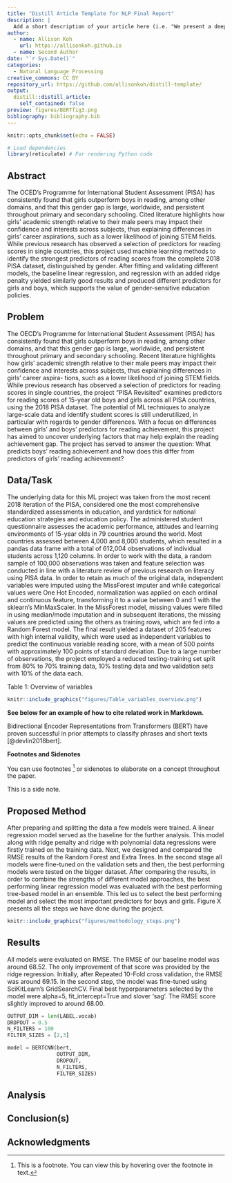 ```yaml
---
title: "Distill Article Template for NLP Final Report"
description: |
  Add a short description of your article here (i.e. "We present a deep learning approach to classifying labeled texts and phrases in party manifestos, using the coding scheme and documents from the Manifesto Project Corpus.")
author: 
  - name: Allison Koh 
    url: https://allisonkoh.github.io
  - name: Second Author 
date: "`r Sys.Date()`" 
categories: 
  - Natural Language Processing 
creative_commons: CC BY
repository_url: https://github.com/allisonkoh/distill-template/
output: 
  distill::distill_article: 
    self_contained: false
preview: figures/BERTfig3.png
bibliography: bibliography.bib
---
```


```r
knitr::opts_chunk$set(echo = FALSE)

# Load dependencies 
library(reticulate) # For rendering Python code 
```

## Abstract 

The OCED’s Programme for International Student Assessment (PISA) has consistently found that girls outperform boys in reading, among other domains, and that this gender gap is large, worldwide, and persistent throughout primary and secondary schooling. Cited literature highlights how girls’ academic strength relative to their male peers may impact their confidence and interests across subjects, thus explaining differences in girls’ career aspirations, such as a lower likelihood of joining STEM fields. While previous research has observed a selection of predictors for reading scores in single countries, this project used machine learning methods to identify the strongest predictors of reading scores from the complete 2018 PISA dataset, distinguished by gender. After fitting and validating different models, the baseline linear regression, and regression with an added ridge penalty yielded similarly good results and produced different predictors for girls and boys, which supports the value of gender-sensitive education policies.

## Problem

The OECD's Programme for International Student Assessment (PISA) has consistently found that girls outperform boys in reading, among other domains, and that this gender gap is large, worldwide, and persistent throughout primary and secondary schooling. Recent literature highlights how girls’ academic strength relative to their male peers may impact their confidence and interests across subjects, thus explaining differences in girls’ career aspira- tions, such as a lower likelihood of joining STEM fields. While previous research has observed a selection of predictors for reading scores in single countries, the project “PISA Revisited“ examines predictors for reading scores of 15-year old boys and girls across all PISA countries, using the 2018 PISA dataset. The potential of ML techniques to analyze large-scale data and identify student scores is still underutilized, in particular with regards to gender differences. With a focus on differences between girls’ and boys’ predictors for reading achievement, this project has aimed to uncover underlying factors that may help explain the reading achievement gap. The project has served to answer the question: What predicts boys’ reading achievement and how does this differ from predictors of girls’ reading achievement?

## Data/Task

The underlying data for this ML project was taken from the most recent 2018 iteration of the PISA, considered one the most comprehensive standardized assessments in education, and yardstick for national education strategies and education policy. The administered student questionnaire assesses the academic performance, attitudes and learning environments of 15-year olds in 79 countries around the world.  Most countries assessed between 4,000 and 8,000 students, which resulted in a pandas data frame with a total of 612,004 observations of individual students across 1,120 columns.
In order to work with the data, a random sample of 100,000 observations was taken and feature selection was conducted in line with a literature review of previous research on literacy using PISA data. In order to retain as much of the original data, independent variables were imputed using the MissForest imputer and while categorical values were One Hot Encoded, normalization was applied on each ordinal and continuous feature, transforming it to a value between 0 and 1 with the sklearn’s MinMaxScaler.  In the MissForest model, missing values were filled in using median/mode imputation and in subsequent iterations, the missing values are predicted using the others as training rows, which are fed into a Random Forest model.
The final result yielded a dataset of 205 features with high internal validity, which were used as independent variables to predict the continuous variable reading score, with a mean of 500 points with approximately 100 points of standard deviation.  Due to a large number of observations, the project employed a reduced testing-training set split from 80% to 70% training data, 10% testing data and two validation sets with 10% of the data each.

Table 1: Overview of variables
```r
knitr::include_graphics("figures/Table_variables_overview.png")
```



**See below for an example of how to cite related work in Markdown.**

Bidirectional Encoder Representations from Transformers (BERT) have proven successful in prior attempts to classify phrases and short texts [@devlin2018bert].

**Footnotes and Sidenotes**

You can use footnotes ^[This is a footnote. You can view this by hovering over the footnote in text.] or sidenotes to elaborate on a concept throughout the paper. 

<aside>
This is a side note. 
</aside>

## Proposed Method 

After preparing and splitting the data a few models were trained.  A linear regression model served as the baseline for the further analysis. This model along with ridge penalty and ridge with polynomial data regressions were firstly trained on the training data. Next, we designed and compared the RMSE results of the Random Forest and Extra Trees. In the second stage all models were fine-tuned on the validation sets and then, the best performing models were tested on the bigger dataset.  After comparing the results, in order to combine the strengths of different model approaches, the best performing linear regression model was evaluated with the best performing tree-based model in an ensemble. This led us to select the best performing model and select the most important predictors for boys and girls. Figure X presents all the steps we have done during the project. 


```r
knitr::include_graphics("figures/methodology_steps.png")
```

## Results

All models were evaluated on RMSE. The RMSE of our baseline model was around 68.52. The only improvement of that score was provided by the ridge regression. Initially, after Repeated 10-Fold cross validation, the RMSE was around 69.15. In the second step, the model was fine-tuned using SciKitLearn’s GridSearchCV. Final best hyperparameters selected by the model were alpha=5, fit\_intercept=True and slover ‘sag’. The RMSE score slightly improved to around 68.00.


```python
OUTPUT_DIM = len(LABEL.vocab)
DROPOUT = 0.5
N_FILTERS = 100
FILTER_SIZES = [2,3]

model = BERTCNN(bert,
                OUTPUT_DIM,
                DROPOUT,
                N_FILTERS,
                FILTER_SIZES)
```

## Analysis 


## Conclusion(s)


## Acknowledgments 
